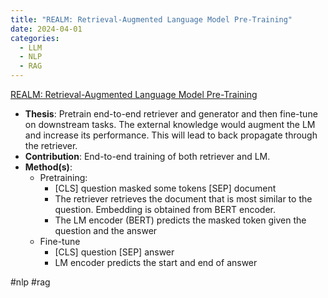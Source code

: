```yaml
---
title: "REALM: Retrieval-Augmented Language Model Pre-Training"
date: 2024-04-01
categories:
  - LLM
  - NLP
  - RAG
---
```

[REALM: Retrieval-Augmented Language Model Pre-Training](https://arxiv.org/abs/2002.08909)

- **Thesis**: Pretrain end-to-end retriever and generator and then fine-tune on 
downstream tasks. The external knowledge would augment the LM and increase 
its performance. This will lead to back propagate through the retriever.
- **Contribution**: End-to-end training of both retriever and LM.
- **Method(s)**:
    - Pretraining:
        - [CLS] question masked some tokens [SEP] document
        - The retriever retrieves the document that is most similar to the question. 
        Embedding is obtained from BERT encoder.
        - The LM encoder (BERT) predicts the masked token given the question and the answer
    - Fine-tune
        - [CLS] question [SEP] answer
        - LM encoder predicts the start and end of answer

#nlp #rag 
